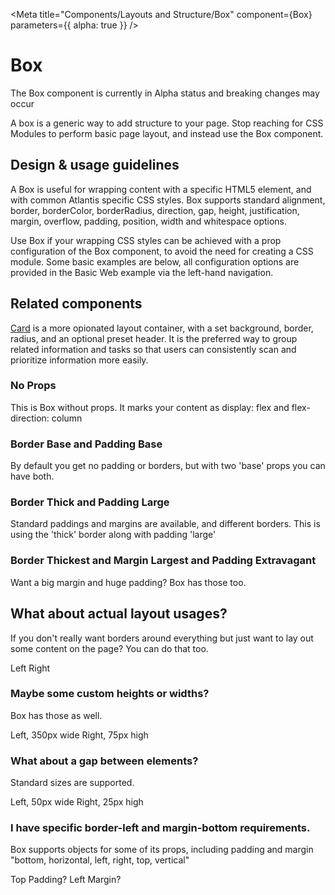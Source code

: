 
<Meta
  title="Components/Layouts and Structure/Box"
  component={Box}
  parameters={{ alpha: true }}
/>

# Box

<Banner type="warning" dismissible={false}>
  The Box component is currently in Alpha status and breaking changes may occur
</Banner>

A box is a generic way to add structure to your page. Stop reaching for CSS
Modules to perform basic page layout, and instead use the Box component.

## Design & usage guidelines

A Box is useful for wrapping content with a specific HTML5 element, and with
common Atlantis specific CSS styles. Box supports standard alignment, border,
borderColor, borderRadius, direction, gap, height, justification, margin,
overflow, padding, position, width and whitespace options.

Use Box if your wrapping CSS styles can be achieved with a prop configuration of
the Box component, to avoid the need for creating a CSS module. Some basic
examples are below, all configuration options are provided in the Basic Web
example via the left-hand navigation.

## Related components

[Card](https://atlantis.getjobber.com/?path=/docs/components-layouts-and-structure-card--docs)
is a more opionated layout container, with a set background, border, radius, and
an optional preset header. It is the preferred way to group related information
and tasks so that users can consistently scan and prioritize information more
easily.

### No Props

<Canvas>
  <Box>
    This is Box without props. It marks your content as display: flex and
    flex-direction: column
  </Box>
</Canvas>

### Border Base and Padding Base

<Canvas>
  <Box border="base" padding="base">
    By default you get no padding or borders, but with two 'base' props you can
    have both.
  </Box>
</Canvas>

### Border Thick and Padding Large

<Canvas>
  <Box border="thick" padding="large">
    Standard paddings and margins are available, and different borders. This is
    using the 'thick' border along with padding 'large'
  </Box>
</Canvas>

### Border Thickest and Margin Largest and Padding Extravagant

<Canvas>
  <Box margin="largest" border="thickest" padding="extravagant">
    Want a big margin and huge padding? Box has those too.
  </Box>
</Canvas>

## What about actual layout usages?

If you don't really want borders around everything but just want to lay out some
content on the page? You can do that too.

<Canvas>
  <Box direction="row">
    <Box padding="base" width="grow">
      Left
    </Box>
    <Box padding="base" width="grow">
      Right
    </Box>
  </Box>
</Canvas>

### Maybe some custom heights or widths?

Box has those as well.

<Canvas>
  <Box direction="row" alignItems="center">
    <Box padding="base" width={350} border="base">
      Left, 350px wide
    </Box>
    <Box padding="base" height={75} border="base">
      Right, 75px high
    </Box>
  </Box>
</Canvas>

### What about a gap between elements?

Standard sizes are supported.

<Canvas>
  <Box direction="row" alignItems="center" gap="large">
    <Box padding="base" width={50} border="base">
      Left, 50px wide
    </Box>
    <Box padding="base" height={25} border="base">
      Right, 25px high
    </Box>
  </Box>
</Canvas>

### I have specific border-left and margin-bottom requirements.

Box supports objects for some of its props, including padding and margin
"bottom, horizontal, left, right, top, vertical"

<Canvas>
  <Box padding={{ top: "large" }} border="thick">
    Top Padding?
  </Box>
</Canvas>

<Canvas>
  <Box margin={{ left: "large" }} border="base" padding="base">
    Left Margin?
  </Box>
</Canvas>
